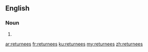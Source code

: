 ==English==

===Noun===
{{head|en|plural}}

# {{plural of|returnee|lang=en|nocat=1}}

[[ar:returnees]]
[[fr:returnees]]
[[ku:returnees]]
[[my:returnees]]
[[zh:returnees]]